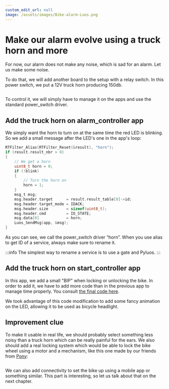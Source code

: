 ```yaml
---
custom_edit_url: null
image: /assets/images/Bike-alarm-Luos.png
---
```



# Make our alarm evolve using a truck horn and more

For now, our alarm does not make any noise, which is sad for an alarm. Let us make some noise.

To do that, we will add another board to the setup with a relay switch. In this power switch, we put a 12V truck horn producing 150db.

<div align="center">
  <Image sources={{ light: '/assets/images/tutorials/Bike_alarm/truck_horn.jpeg' }} />
</div>

To control it, we will simply have to manage it on the apps and use the standard power_switch driver.

## Add the truck horn on alarm_controller app

We simply want the horn to turn on at the same time the red LED is blinking. So we add a small message after the LED's one in the app's loop:

```c
RTFilter_Alias(RTFilter_Reset(&result), "horn");
if (result.result_nbr > 0)
{
    // We get a horn
    uint8_t horn = 0;
    if (!blink)
    {
        // Turn the horn on
        horn = 1;
    }
    msg_t msg;
    msg.header.target      = result.result_table[0]->id;
    msg.header.target_mode = IDACK;
    msg.header.size        = sizeof(uint8_t);
    msg.header.cmd         = IO_STATE;
    msg.data[0]            = horn;
    Luos_SendMsg(app, &msg);
}
```

As you can see, we call the power_switch driver “horn”. When you use alias to get ID of a service, always make sure to rename it.

:::info
The simplest way to rename a service is to use a gate and Pyluos.
:::

## Add the truck horn on start_controller app

In this app, we add a small "BIP" when locking or unlocking the bike. In order to add it, we have to add more code than in the previous app to manage time properly.
You consult <a href="https://github.com/Luos-io/luos_engine/tree/main/examples/apps/start_controller" target="_blank" rel="external nofollow">the final code here</a>.

We took advantage of this code modification to add some fancy animation on the LED, allowing it to be used as bicycle headlight.

## Improvement clue

To make it usable in real life, we should probably select something less noisy than a truck horn which can be really painful for the ears.
We also should add a real locking system which would be able to lock the bike wheel using a motor and a mechanism, like this one made by our friends from <a href="https://getapony.com/" target="_blank" rel="external nofollow">Pony</a>:

<div align="center">
  <Image sources={{ light: '/assets/images/tutorials/Bike_alarm/pony_lock.jpeg' }} />
</div>

We can also add connectivity to set the bike up using a mobile app or something similar. This part is interesting, so let us talk about that on the next chapter.
